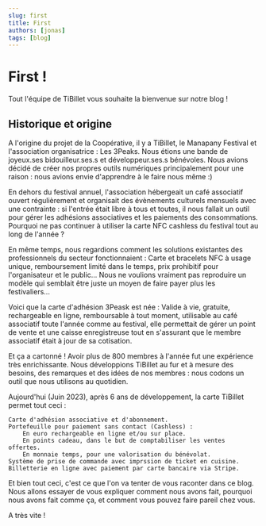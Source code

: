 ```yaml
---
slug: first
title: First
authors: [jonas]
tags: [blog]
---
```


# First !

Tout l'équipe de TiBillet vous souhaite la bienvenue sur notre blog !

## Historique et origine

A l'origine du projet de la Coopérative, il y a TiBillet, le Manapany Festival et l'association organisatrice : Les 3Peaks. Nous étions une bande de joyeux.ses bidouilleur.ses.s et développeur.ses.s bénévoles. Nous avions décidé de créer nos propres outils numériques principalement pour une raison : nous avions envie d'apprendre à le faire nous même :)

En dehors du festival annuel, l'association hébergeait un café associatif ouvert régulièrement et organisait des évènements culturels mensuels avec une contrainte : si l'entrée était libre à tous et toutes, il nous fallait un outil pour gérer les adhésions associatives et les paiements des consommations. Pourquoi ne pas continuer à utiliser la carte NFC cashless du festival tout au long de l'année ?

En même temps, nous regardions comment les solutions existantes des professionnels du secteur fonctionnaient : Carte et bracelets NFC à usage unique, remboursement limité dans le temps, prix prohibitif pour l'organisateur et le public... Nous ne voulions vraiment pas reproduire un modèle qui semblait être juste un moyen de faire payer plus les festivaliers...

Voici que la carte d'adhésion 3Peask est née : Valide à vie, gratuite, rechargeable en ligne, remboursable à tout moment, utilisable au café associatif toute l'année comme au festival, elle permettait de gérer un point de vente et une caisse enregistreuse tout en s'assurant que le membre associatif était à jour de sa cotisation.

Et ça a cartonné ! Avoir plus de 800 membres à l'année fut une expérience très enrichissante. Nous développions TiBillet au fur et à mesure des besoins, des remarques et des idées de nos membres : nous codons un outil que nous utilisons au quotidien.

Aujourd'hui (Juin 2023), après 6 ans de développement, la carte TiBillet permet tout ceci :

    Carte d'adhésion associative et d'abonnement.
    Portefeuille pour paiement sans contact (Cashless) :
        En euro rechargeable en ligne et/ou sur place.
        En points cadeau, dans le but de comptabiliser les ventes offertes.
        En monnaie temps, pour une valorisation du bénévolat.
    Système de prise de commande avec imprssion de ticket en cuisine.
    Billetterie en ligne avec paiement par carte bancaire via Stripe.


Et bien tout ceci, c'est ce que l'on va tenter de vous raconter dans ce blog. Nous allons essayer de vous expliquer comment nous avons fait, pourquoi nous avons fait comme ça, et comment vous pouvez faire pareil chez vous.

A très vite !